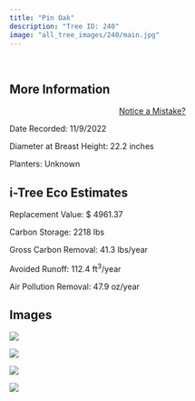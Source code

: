 ```yaml
---
title: "Pin Oak"
description: "Tree ID: 240"
image: "all_tree_images/240/main.jpg"
---
```


<br>

## **More Information**
::: column-margin
<center><a class="button" href="https://forms.gle/W6f5nwYxrM33hF4f7">Notice a Mistake?</a></center>
:::


Date Recorded:  11/9/2022

Diameter at Breast Height:  22.2  inches

Planters:  Unknown

## **i-Tree Eco Estimates**


 Replacement Value: $ 4961.37

 Carbon Storage:  2218  lbs

 Gross Carbon Removal:  41.3  lbs/year

 Avoided Runoff:  112.4  ft<sup>3</sup>/year

 Air Pollution Removal:  47.9  oz/year

## **Images**


 ![](all_tree_images/240/IMG_7258.jpg)

 ![](all_tree_images/240/IMG_7259.jpg)

 ![](all_tree_images/240/IMG_7260.jpg)

 ![](all_tree_images/240/main.jpg)
